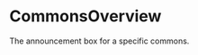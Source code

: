 
<Meta
  title="components/Commons/CommonsOverview"
  component={CommonsOverview}
/>

# CommonsOverview

The announcement box for a specific commons. 

<Canvas>
  <Story name="uncontrolled">
    <CommonsOverview commons={commonsFixtures.oneCommons[0]} />
  </Story>
</Canvas>